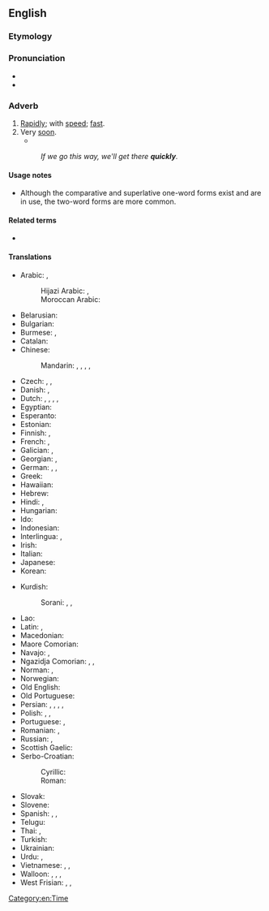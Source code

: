 ==English==

===Etymology===
{{suffix|quick|ly|lang=en}}

===Pronunciation===
* {{IPA|/ˈkwɪkli/|lang=en}}
* {{audio|en-us-quickly.ogg|Audio (US)|lang=en}}

===Adverb===
{{en-adv|er|quicker}}

# [[rapidly|Rapidly]]; with [[speed]]; [[fast]].
# Very [[soon]].
#* {{quote-journal
|date=November 3, 2011
|author=Chris Bevan
|title=Rubin Kazan 1 - 0 Tottenham
|work=BBC Sport
|url=http://news.bbc.co.uk/sport2/hi/football/europe/15472973.stm
|page=
|passage=Another Karadeniz cross led to Cudicini's first save of the night, with the Spurs keeper making up for a weak punch by brilliantly pushing away Christian Noboa's snap-shot.<br>Two more top-class stops followed '''quickly''' afterwards, first from Natcho's rasping shot which was heading into the top corner, and then to deny Ryazantsev at his near post.}}
#: ''If we go this way, we'll get there '''quickly'''.''

====Usage notes====
* Although the comparative and superlative one-word forms exist and are in use, the two-word forms are more common.

====Related terms====
* {{l|en|quick}} {{qualifier|adjective}}

====Translations====
{{trans-top|rapidly, fast}}
* Arabic: {{t|ar|سرعة|alt=بِسُرْعَة}}, {{t|ar|عَاجِلًا}}
*: Hijazi Arabic: {{t|acw|بِسُرْعَة|tr=bisurʿa}}, {{t|acw|قَوَام|tr=gawām}}
*: Moroccan Arabic: {{t|ary|بْزرْبة|tr=bzərba}}
* Belarusian: {{t|be|ху́тка}}
* Bulgarian: {{t+|bg|бъ̀рзо|n}}
* Burmese: {{t|my|အမြန်}}, {{t|my|မြန်မြန်}}
* Catalan: {{t+|ca|ràpidament}}
* Chinese:
*: Mandarin: {{t+|cmn|迅速|alt=迅速地|tr=xùnsù de}}, {{t+|cmn|快速|alt=快速地|tr=kuàisù de}}, {{t+|cmn|急速|alt=急速地|tr=jísù de}}, {{t+|cmn|趕快|alt=趕快地}}, {{t+|cmn|赶快|alt=赶快地|tr=gǎnkuài de}}
* Czech: {{t+|cs|rychle}}, {{t+|cs|honem}}, {{t|cs|valem}}
* Danish: {{t+|da|hurtig}}, {{t|da|hurtigt}}
* Dutch: {{t+|nl|snel}}, {{t+|nl|vlug}}, {{t+|nl|gauw}}, {{t+|nl|spoedig}}, {{t+|nl|gezwind}}
* Egyptian: {{t-egy|ꜣs|h=A-s-V2:D54}}
* Esperanto: {{t+|eo|rapide}}
* Estonian: {{t+|et|kiiresti}}
* Finnish: {{t+|fi|nopeasti}}, {{t+|fi|äkkiä}}
* French: {{t+|fr|rapidement}}, {{t+|fr|vite}}
* Galician: {{t+|gl|rápido}}, {{t|gl|rapidamente}}
* Georgian: {{t|ka|სწრაფად}}, {{t|ka|ჩქარა}}
* German: {{t+|de|schnell}}, {{t+|de|rasch}}, {{t+|de|geschwind}}
* Greek: {{t+|el|γρήγορα}}
* Hawaiian: {{t|haw|wikiwiki}}
* Hebrew: {{t+|he|מהר|tr=mahér}}
* Hindi: {{t+|hi|झटपट}}, {{t+|hi|जल्दी|alt=जल्दी से}}
* Hungarian: {{t+|hu|gyorsan}}
* Ido: {{t+|io|rapide}}
* Indonesian: {{t|id|dengan cepat}}
* Interlingua: {{t|ia|rapido}}, {{t|ia|rapidemente}}
* Irish: {{t|ga|aibéil|alt=go haibéil}}
* Italian: {{t+|it|rapidamente|m}}
* Japanese: {{t+|ja|はやい|tr=[[はやく]], hayaku|alt=速く}}
* Korean: {{t+|ko|빨리}}
{{trans-mid}}
* Kurdish:
*: Sorani: {{t|ku|به‌هه‌ڵه‌داوان}}, {{t|ku|به‌ په‌له‌وه‌}}, {{t|ku|به‌گورجی}}
* Lao: {{t|lo|ໄວໆ}}
* Latin: {{t|la|cito}}, {{t|la|celeriter}}
* Macedonian: {{t|mk|брзо}}
* Maore Comorian: {{t|swb|haraka}}
* Navajo: {{t|nv|hah}}, {{t|nv|haneetehee}}
* Ngazidja Comorian: {{t|zdj|ha mbwiri}}, {{t|zdj|ha haraka}}, {{t|zdj|haraka}}
* Norman: {{t|nrf|vite}} {{qualifier|Jersey}}, {{t|nrf|rapidement}} {{qualifier|Jersey}}
* Norwegian: {{t+|no|fort}}
* Old English: {{t|ang|hrædlīċe}}
* Old Portuguese: {{t|roa-opt|toste}}
* Persian: {{t+|fa|تند|tr=tond}}, {{t|fa|به‌سرعت|tr=be-sor'at}}, {{t+|fa|سریعا|tr=sari'an|alt=سریعاً}}, {{t+|fa|جلدی|tr=jaldi}} {{qualifier|informal}}, {{t|fa|به‌تندی|tr=be-tondi}}
* Polish: {{t+|pl|szybko}}, {{t+|pl|prędko}}, {{t|pl|bystro}}
* Portuguese: {{t+|pt|rápido}}, {{t+|pt|rapidamente}}
* Romanian: {{t+|ro|rapid}}, {{t+|ro|repede}}
* Russian: {{t+|ru|бы́стро}}, {{t+|ru|ско́ро}}
* Scottish Gaelic: {{t|gd|gu grad}}
* Serbo-Croatian:
*: Cyrillic: {{t|sh|брзо}}
*: Roman: {{t+|sh|brzo}}
* Slovak: {{t|sk|rýchlo}}
* Slovene: {{t+|sl|hítro}}
* Spanish: {{t+|es|rápido}}, {{t|es|[[con]] [[velocidad]]}}, {{t+|es|rápidamente}}
* Telugu: {{t+|te|త్వరగా}}
* Thai: {{t+|th|เร็ว}}, {{t+|th|ไว}}
* Turkish: {{t+|tr|çabuk}}
* Ukrainian: {{t+|uk|шви́дко}}
* Urdu: {{t|ur|جلدی|alt=جلدی سے|tr=jaldī se}}, {{t|ur|جلدی|tr=jaldī}}
* Vietnamese: {{t+|vi|nhanh}}, {{t+|vi|mau}}, {{t+|vi|lẹ}}
* Walloon: {{t+|wa|radmint}}, {{t+|wa|raddimint}}, {{t+|wa|vitmint}}, {{t+|wa|abeydimint}}
* West Frisian: {{t|fy|hurd}}, {{t|fy|fluch}}, {{t+|fy|gau}}
{{trans-bottom}}

[[Category:en:Time]]